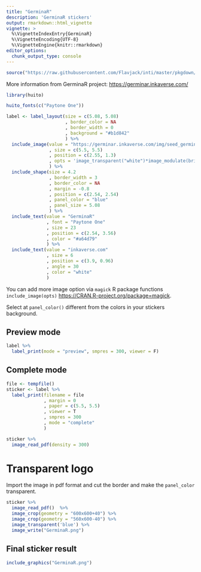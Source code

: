 ```yaml
---
title: "GerminaR"
description: 'GerminaR stickers'
output: rmarkdown::html_vignette
vignette: >
  %\VignetteIndexEntry{GerminaR}
  %\VignetteEncoding{UTF-8}
  %\VignetteEngine{knitr::rmarkdown}
editor_options: 
  chunk_output_type: console
---
```


```r
source("https://raw.githubusercontent.com/Flavjack/inti/master/pkgdown/favicon/docs.r")
```

More information from GerminaR project: <https://germinar.inkaverse.com/>

```r
library(huito)

huito_fonts(c("Paytone One"))

label <- label_layout(size = c(5.08, 5.08)
                      , border_color = NA
                      , border_width = 0
                      , background = "#b1d842"
                      ) %>% 
  include_image(value = "https://germinar.inkaverse.com/img/seed_germination.png"
                , size = c(5.5, 5.5)
                , position = c(2.55, 1.3)
                , opts = 'image_transparent("white")*image_modulate(brightness = 0)'
                ) %>%
  include_shape(size = 4.2
                , border_width = 3
                , border_color = NA
                , margin = -0.8
                , position = c(2.54, 2.54)
                , panel_color = "blue"
                , panel_size = 5.08
                ) %>%
  include_text(value = "GerminaR"
               , font = "Paytone One"
               , size = 23
               , position = c(2.54, 3.56)
               , color = "#a64d79"
               ) %>%
  include_text(value = "inkaverse.com"
               , size = 6
               , position = c(3.9, 0.96)
               , angle = 30
               , color = "white"
               )
```

You can add more image option via `magick` R package functions `include_image(opts)` <https://CRAN.R-project.org/package=magick>. 

Select at `panel_color()` different from the colors in your stickers background. 

## Preview mode

```r
label %>% 
  label_print(mode = "preview", smpres = 300, viewer = F)
```

## Complete mode

```r
file <- tempfile()
sticker <- label %>%
  label_print(filename = file
              , margin = 0
              , paper = c(5.5, 5.5)
              , viewer = T
              , smpres = 300
              , mode = "complete"
              )
```

```r
sticker %>% 
  image_read_pdf(density = 300) 
```

# Transparent logo

Import the image in pdf format and cut the border and make the `panel_color` transparent.

```r
sticker %>% 
  image_read_pdf()  %>% 
  image_crop(geometry = "600x600+40") %>%
  image_crop(geometry = "560x600-40") %>%
  image_transparent('blue') %>% 
  image_write("GerminaR.png")
```

## Final sticker result

```r
include_graphics("GerminaR.png")
```

